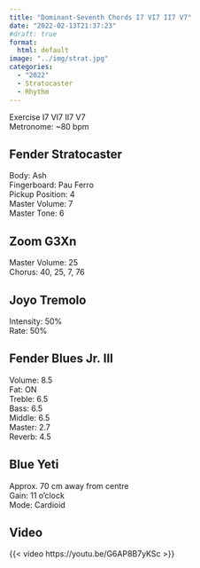 ```yaml
---
title: "Dominant-Seventh Chords I7 VI7 II7 V7"
date: "2022-02-13T21:37:23"
#draft: true
format: 
  html: default
image: "../img/strat.jpg"
categories:
  - "2022"
  - Stratocaster
  - Rhythm
---
```


Exercise I7 VI7 II7 V7\
Metronome: \~80 bpm

## Fender Stratocaster

Body: Ash\
Fingerboard: Pau Ferro\
Pickup Position: 4\
Master Volume: 7\
Master Tone: 6\

## Zoom G3Xn

Master Volume: 25\
Chorus: 40, 25, 7, 76

## Joyo Tremolo

Intensity: 50%\
Rate: 50%

## Fender Blues Jr. III

Volume: 8.5\
Fat: ON\
Treble: 6.5\
Bass: 6.5\
Middle: 6.5\
Master: 2.7\
Reverb: 4.5\

## Blue Yeti

Approx. 70 cm away from centre\
Gain: 11 o'clock\
Mode: Cardioid

## Video

{{< video https://youtu.be/G6AP8B7yKSc >}}
